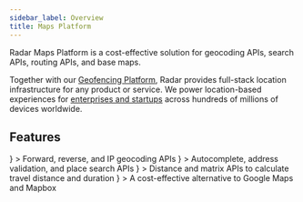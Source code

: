 ```yaml
---
sidebar_label: Overview
title: Maps Platform
---
```




Radar Maps Platform is a cost-effective solution for geocoding APIs, search APIs, routing APIs, and base maps.

Together with our [Geofencing Platform](/documentation/geofencing/overview), Radar provides full-stack location infrastructure for any product or service. We power location-based experiences for [enterprises and startups](https://radar.com/customers) across hundreds of millions of devices worldwide.

## Features

<div className="card-stack">
  <LinkCard linkTo="/maps/geocoding">
    <IconCard title="Geocoding APIs"
      icon={
        <img src={useBaseUrl("/svg/circleGeocoding.svg")} />
      }
    >
      Forward, reverse, and IP geocoding APIs
    </IconCard>
  </LinkCard>

  <LinkCard linkTo="/maps/search">
    <IconCard title="Search APIs"
      icon={
        <img src={useBaseUrl("/svg/circleSearch.svg")} />
      }
    >
      Autocomplete, address validation, and place search APIs
    </IconCard>
  </LinkCard>

  <LinkCard linkTo="/maps/routing">
    <IconCard title="Distance APIs"
      icon={
        <img src={useBaseUrl("/svg/circleRouting.svg")} />
      }
    >
      Distance and matrix APIs to calculate travel distance and duration
    </IconCard>
  </LinkCard>

  <LinkCard linkTo="/maps/maps">
    <IconCard title="Maps"
      icon={
        <img src={useBaseUrl("/svg/circleMaps.svg")} />
      }
    >
      A cost-effective alternative to Google Maps and Mapbox
    </IconCard>
  </LinkCard>
</div>
